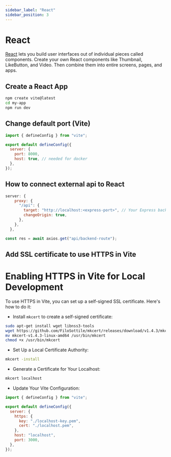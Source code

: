 ```yaml
---
sidebar_label: "React"
sidebar_position: 3
---
```


# React

[React](https://react.dev/) lets you build user interfaces out of individual pieces called components. Create your own React components like Thumbnail, LikeButton, and Video. Then combine them into entire screens, pages, and apps.

## Create a React App

```bash
npm create vite@latest
cd my-app
npm run dev
```

## Change default port (Vite)

```js title="vite.config.js"
import { defineConfig } from "vite";

export default defineConfig({
  server: {
    port: 8000,
    host: true, // needed for docker
  },
});
```

## How to connect external api to React

```js title="vite.config.js"
server: {
    proxy: {
      "/api": {
        target: "http://localhost:<express-port>", // Your Express backend URL
        changeOrigin: true,
      },
    },
  },
```

```js title="App.js"
const res = await axios.get("api/backend-route");
```

## Add SSL certificate to use HTTPS in Vite

# Enabling HTTPS in Vite for Local Development

To use HTTPS in Vite, you can set up a self-signed SSL certificate. Here's how to do it:

- Install `mkcert` to create a self-signed certificate:

```bash
sudo apt-get install wget libnss3-tools
wget https://github.com/FiloSottile/mkcert/releases/download/v1.4.3/mkcert-v1.4.3-linux-amd64
mv mkcert-v1.4.3-linux-amd64 /usr/bin/mkcert
chmod +x /usr/bin/mkcert
```

- Set Up a Local Certificate Authority:

```bash
mkcert -install
```

- Generate a Certificate for Your Localhost:

```bash
mkcert localhost
```

- Update Your Vite Configuration:

```js title="vite.config.js"
import { defineConfig } from "vite";

export default defineConfig({
  server: {
    https: {
      key: "./localhost-key.pem",
      cert: "./localhost.pem",
    },
    host: "localhost",
    port: 3000,
  },
});
```
